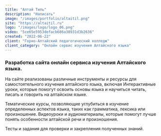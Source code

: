 ```yaml
---
title: "Алтай Тиль"
description: "Написать"
image: "/images/portfolio/altaitil.png"
site: "https://altaitil.ru"
logo: "/images/logo/logo_06.png"
video: "5ce65e5953defacb686a38931d3b2636"
created: "2022-06-22"
client: "Горно-Алтайский педагогический колледж"
client_category: "Онлайн сервис изучения Алтайского языка"
---
```


### Разработка сайта онлайн сервиса изучения Алтайского языка.

На сайте реализованы различные инструменты и ресурсы для самостоятельного изучения алтайского языка, включая Интерактивные уроки, которые помогут освоить основы языка и научиться читать, писать и говорить на алтайском языке.

Тематические курсы, позволяющие углубиться в изучение определенных аспектов языка, таких как грамматика, лексика или произношение.
Видеоуроки и аудиоматериалы, которые помогут лучше понять особенности алтайской речи и произношения.

Тесты и задания для проверки и закрепления полученных знаний.

